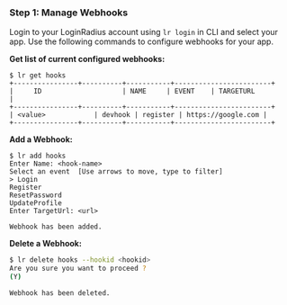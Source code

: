 ### Step 1: Manage Webhooks

Login to your LoginRadius account using `lr login` in CLI and select your app. Use the following commands to configure webhooks for your app.

**Get list of current configured webhooks:**

```shell
$ lr get hooks
+----------------+----------+-----------+------------------------+
|     ID                    | NAME     | EVENT    | TARGETURL               |
+----------------+----------+-----------+------------------------+
| <value>            | devhook | register | https://google.com |
+----------------+----------+-----------+------------------------+
```

**Add a Webhook:**
```shell
$ lr add hooks
Enter Name: <hook-name>
Select an event  [Use arrows to move, type to filter]
> Login
Register
ResetPassword
UpdateProfile
Enter TargetUrl: <url>

Webhook has been added.
```

**Delete a Webhook:**
```sh
$ lr delete hooks --hookid <hookid>
Are you sure you want to proceed ?
(Y)

Webhook has been deleted.
```